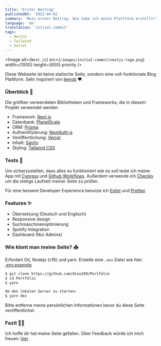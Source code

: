 ```yaml
---
title: 'Erster Beitrag'
publishedAt: '2022-04-01'
summary: 'Mein erster Beitrag. Wie habe ich meine Plattform erstellt?'
language: 'de'
translation: 'initial-commit'
tags:
  - NextJs
  - Tailwind
  - Vercel
---
```


<Image
  alt={`Next.js`}
  src={`/images/initial-commit/nextjs-logo.png`}
  width={1000}
  height={600}
  priority
/>

Diese Webseite ist keine statische Seite, sondern eine voll-funktionale Blog Plattform.
Sehr inspiriert von [leerob](https://github.com/leerob/leerob.io) ❤.

### Überblick 📝

Die größten verwendeten Bibliotheken und Frameworks, die in diesem Projekt verwendet werden

- Framework: [Next.js](https://nextjs.org/)
- Datenbank: [PlanetScale](https://planetscale.com)
- ORM: [Prisma](https://prisma.io/)
- Authentifizierung: [NextAuth.js](https://next-auth.js.org/)
- Veröffentlichung: [Vercel](https://vercel.com)
- Inhalt: [Sanity](https://sanity.io)
- Styling: [Tailwind CSS](https://tailwindcss.com/)

### Tests 🧪

Um sicherzustellen, dass alles so funktioniert wie es soll teste ich meine App mit [Cypress](https://www.cypress.io/) und [Github Workflows](https://docs.github.com/en/actions/using-workflows).
Außerdem verwende ich [Checkly](https://www.checklyhq.com/) um die stetige Laufzeit meiner Seite zu prüfen.

Für eine bessere Developer Experience benutze ich [Eslint](https://eslint.org/) und [Prettier](https://prettier.io/).

### Features ✨

- Übersetzung (Deutsch und Englisch)
- Responsive design
- Suchmaschinenoptimierung
- Spotify Integration
- Dashboard (Nur Admins)

### Wie klont man meine Seite? 📥

Erfordert Git, Nodejs (v16) und yarn.
Erstelle eine `.env` Datei wie hier: [.env.example](https://github.com/Alex289/Portfolio/blob/main/.env.example)

```bash
$ git clone https://github.com/Alex289/Portfolio
$ cd Portfolio
$ yarn

Um den lokalen Server zu starten:
$ yarn dev
```

Bitte entferne meine persönlichen Informationen bevor du diese Seite veröffentlichst.

### Fazit 👏🏼

Ich hoffe dir hat meine Seite gefallen. Über Feedback würde ich mich freuen: [hier](https://github.com/Alex289/Portfolio/issues/new)
